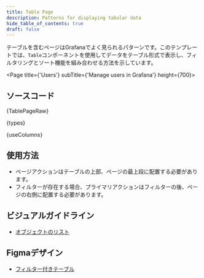 ```yaml
---
title: Table Page
description: Patterns for displaying tabular data
hide_table_of_contents: true
draft: false
---
```




テーブルを含むページはGrafanaでよく見られるパターンです。このテンプレートでは、`Table`コンポーネントを使用してデータをテーブル形式で表示し、フィルタリングとソート機能を組み合わせる方法を示しています。

<Page title={'Users'} subTitle={'Manage users in Grafana'} height={700}>
  <DataProvider>
    <TablePage />
  </DataProvider>
</Page>

## ソースコード

<CodeCollapse label="TablePage.tsx" isOpen>
  {TablePageRaw}
</CodeCollapse>

<CodeCollapse label="types.ts">{types}</CodeCollapse>

<CodeCollapse label="useColumns.tsx">{useColumns}</CodeCollapse>

## 使用方法

- ページアクションはテーブルの上部、ページの最上段に配置する必要があります。
- フィルターが存在する場合、プライマリアクションはフィルターの後、ページの右側に配置する必要があります。

## ビジュアルガイドライン

- [オブジェクトのリスト](/templates/lists-of-objects)

## Figmaデザイン

- [フィルター付きテーブル](https://www.figma.com/file/Jk9PWNElaPZh2oSBWOxoWm/Joseph-Breitreiter-%7C-List-View---In-Progress?type=design&node-id=534-945&mode=design&t=HqHSSHYyzLKj7kaH-0)